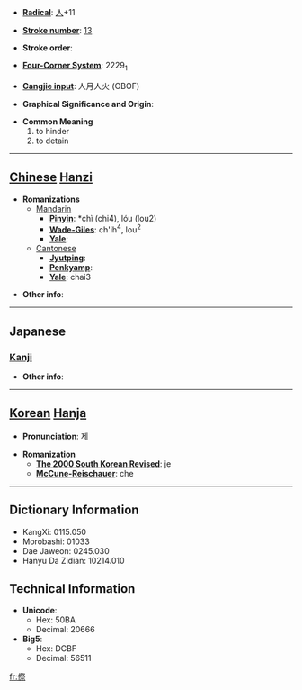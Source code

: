 * '''[[Wiktionary:Chinese radical index| Radical]]''': [[Wiktionary:Chinese radical index 人|人]]+11

* '''[[Wiktionary:Chinese total strokes index|Stroke number]]''': [[Wiktionary:Chinese total strokes index 13|13]]

* '''Stroke order''': 

* '''[[Wiktionary:Chinese four corner index|Four-Corner System]]''': 2229<sub>1</sub>

* '''[[Wiktionary:Chinese Cangjie index|Cangjie input]]''': 人月人火 (OBOF)

* '''Graphical Significance and Origin''': 

* '''Common Meaning'''
*#to hinder
*# to detain


----

== [[Chinese]] [[Hanzi]] ==

* '''Romanizations'''
** [[Mandarin]]
*** '''[[Pinyin]]''': *chì (chi4), lóu (lou2)
*** '''[[Wade-Giles]]''': ch'ih<sup>4</sup>, lou<sup>2</sup>
*** '''[[Yale]]''': 
**[[Cantonese]]
***'''[[Jyutping]]''':
***'''[[Penkyamp]]''': 
***'''[[Yale]]''': chai3

* '''Other info''': 

----

==Japanese==
===[[Kanji]]===
{{kanji|on readings=[[てい]] (tei), [[たい]] (tai)|kun readings=[[とまる]] (tomaru), [[とどまる]] (todomaru)}}

* '''Other info''':  

----

== [[Korean]] [[Hanja]] ==

* '''Pronunciation''': 제

* '''Romanization'''
** '''[[The 2000 South Korean Revised Romanization|The 2000 South Korean Revised]]''': je
** '''[[McCune-Reischauer]]''': che

----

== Dictionary Information ==

* KangXi: 0115.050
* Morobashi: 01033
* Dae Jaweon: 0245.030
* Hanyu Da Zidian: 10214.010

== Technical Information ==

* '''Unicode''':
** Hex: 50BA
** Decimal: 20666
* '''Big5''':
** Hex: DCBF
** Decimal: 56511

[[fr:傺]]